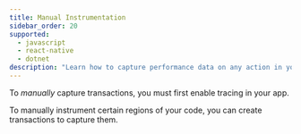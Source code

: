 ```yaml
---
title: Manual Instrumentation
sidebar_order: 20
supported:
  - javascript
  - react-native
  - dotnet
description: "Learn how to capture performance data on any action in your app."
---
```


<Note>

To _manually_ capture transactions, you must first <PlatformLink to="/performance/">enable tracing in your app.</PlatformLink>

</Note>

To manually instrument certain regions of your code, you can create transactions to capture them.

<PlatformContent includePath="performance/enable-manual-instrumentation" />

<PlatformContent includePath="performance/manual-instrumentation-example" />
